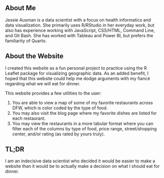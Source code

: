 ## About Me

Jessie Ausman is a data scientist with a focus on health informatics and data visualization. She primarily uses R/RStudio in her everyday work, but also has experience working with JavaScript, CSS/HTML, Command Line, and Git Bash. She has worked with Tableau and Power BI, but prefers the familiarity of Quarto.

## About the Website

I created this website as a fun personal project to practice using the R Leaflet package for visualizing geographic data. As an added benefit, I hoped that this website could help me dodge arguments with my fiancé regarding what we will eat for dinner.

This website provides a few utilities to the user:

1.  You are able to view a map of some of my favorite restaurants across DFW, which is color coded by the type of food.
2.  You may also visit the blog page where my favorite dishes are listed for each restaurant.
3.  You may view the restaurants in a more tabular format where you can filter each of the columns by type of food, price range, street/shopping center, and/or rating (as rated by yours truly).

## TL;DR

I am an indecisive data scientist who decided it would be easier to make a website than it would be to actually make a decision on what I should eat for dinner.
